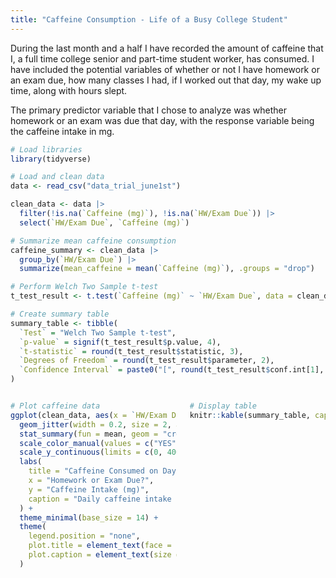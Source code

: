 ```yaml
---
title: "Caffeine Consumption - Life of a Busy College Student"
---
```


During the last month and a half I have recorded the amount of caffeine that I, a full time college senior and part-time student worker, has consumed. I have included the potential variables of whether or not I have homework or an exam due, how many classes I had, if I worked out that day, my wake up time, along with hours slept.

The primary predictor variable that I chose to analyze was whether homework or an exam was due that day, with the response variable being the caffeine intake in mg.

```r
# Load libraries
library(tidyverse)

# Load and clean data
data <- read_csv("data_trial_june1st")

clean_data <- data |>
  filter(!is.na(`Caffeine (mg)`), !is.na(`HW/Exam Due`)) |>
  select(`HW/Exam Due`, `Caffeine (mg)`)

# Summarize mean caffeine consumption
caffeine_summary <- clean_data |>
  group_by(`HW/Exam Due`) |>
  summarize(mean_caffeine = mean(`Caffeine (mg)`), .groups = "drop")

# Perform Welch Two Sample t-test
t_test_result <- t.test(`Caffeine (mg)` ~ `HW/Exam Due`, data = clean_data)

# Create summary table
summary_table <- tibble(
  `Test` = "Welch Two Sample t-test",
  `p-value` = signif(t_test_result$p.value, 4),
  `t-statistic` = round(t_test_result$statistic, 3),
  `Degrees of Freedom` = round(t_test_result$parameter, 2),
  `Confidence Interval` = paste0("[", round(t_test_result$conf.int[1], 2), ", ", round(t_test_result$conf.int[2], 2), "]")
)
```

::::: columns
::: {.column width="55%"}
```r
# Plot caffeine data
ggplot(clean_data, aes(x = `HW/Exam Due`, y = `Caffeine (mg)`, color = `HW/Exam Due`)) +
  geom_jitter(width = 0.2, size = 2, alpha = 0.7) +
  stat_summary(fun = mean, geom = "crossbar", width = 0.5, fatten = 2, color = "black") +
  scale_color_manual(values = c("YES" = "brown1", "NO" = "darkgreen")) +
  scale_y_continuous(limits = c(0, 400), breaks = seq(0, 400, 50)) +
  labs(
    title = "Caffeine Consumed on Days With/Without HW/Exams",
    x = "Homework or Exam Due?",
    y = "Caffeine Intake (mg)", 
    caption = "Daily caffeine intake (mg) on days with or without homework/exams due. Each point \n on the plot represents a day's caffeine intake. Horizontal black bars \n show mean intake for each category."
  ) +
  theme_minimal(base_size = 14) +
  theme(
    legend.position = "none",
    plot.title = element_text(face = "bold", hjust = 0.5, size = 12),
    plot.caption = element_text(size = 10, hjust = 0, margin = margin(t = 10))
  )
```
:::

::: {.column width="45%"}
```r
# Display table
knitr::kable(summary_table, caption = "Table 1. Summary of Welch t-test comparing caffeine intake.")


```
:::
:::::
